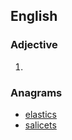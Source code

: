 ==English==

===Adjective===
{{head|en|adjective superlative form}}

# {{en-superlative of|scaly}}

===Anagrams===
* [[elastics#English|elastics]]
* [[salicets#English|salicets]]